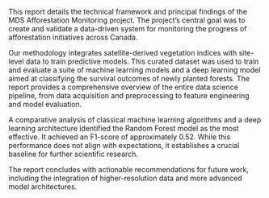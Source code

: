This report details the technical framework and principal findings of the MDS Afforestation Monitoring project. The project's central goal was to create and validate a data-driven system for monitoring the progress of afforestation initiatives across Canada.

Our methodology integrates satellite-derived vegetation indices with site-level data to train predictive models. This curated dataset was used to train and evaluate a suite of machine learning models and a deep learning model aimed at classifying the survival outcomes of newly planted forests. The report provides a comprehensive overview of the entire data science pipeline, from data acquisition and preprocessing to feature engineering and model evaluation.

A comparative analysis of classical machine learning algorithms and a deep learning architecture identified the Random Forest model as the most effective. It achieved an F1-score of approximately 0.52. While this performance does not align with expectations, it establishes a crucial baseline for further scientific research.

The report concludes with actionable recommendations for future work, including the integration of higher-resolution data and more advanced model architectures.